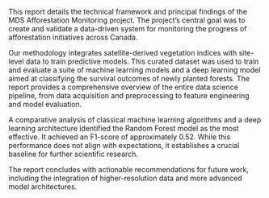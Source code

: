This report details the technical framework and principal findings of the MDS Afforestation Monitoring project. The project's central goal was to create and validate a data-driven system for monitoring the progress of afforestation initiatives across Canada.

Our methodology integrates satellite-derived vegetation indices with site-level data to train predictive models. This curated dataset was used to train and evaluate a suite of machine learning models and a deep learning model aimed at classifying the survival outcomes of newly planted forests. The report provides a comprehensive overview of the entire data science pipeline, from data acquisition and preprocessing to feature engineering and model evaluation.

A comparative analysis of classical machine learning algorithms and a deep learning architecture identified the Random Forest model as the most effective. It achieved an F1-score of approximately 0.52. While this performance does not align with expectations, it establishes a crucial baseline for further scientific research.

The report concludes with actionable recommendations for future work, including the integration of higher-resolution data and more advanced model architectures.